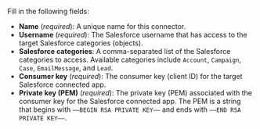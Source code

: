 Fill in the following fields:

- **Name** (_required_): A unique name for this connector.
- **Username** (_required_): The Salesforce username that has access to the target Salesforce categories (objects).
- **Salesforce categories**: A comma-separated list of the Salesforce categories to access. Available categories include 
  `Account`, `Campaign`, `Case`, `EmailMessage`, and `Lead`.
- **Consumer key** (_required_): The consumer key (client ID) for the target Salesforce connected app.
- **Private key (PEM)** (_required_): The private key (PEM) associated with the consumer key for the Salesforce connected app. The PEM is a string that begins with `—–BEGIN RSA PRIVATE KEY—–` and ends with `—–END RSA PRIVATE KEY—–`.